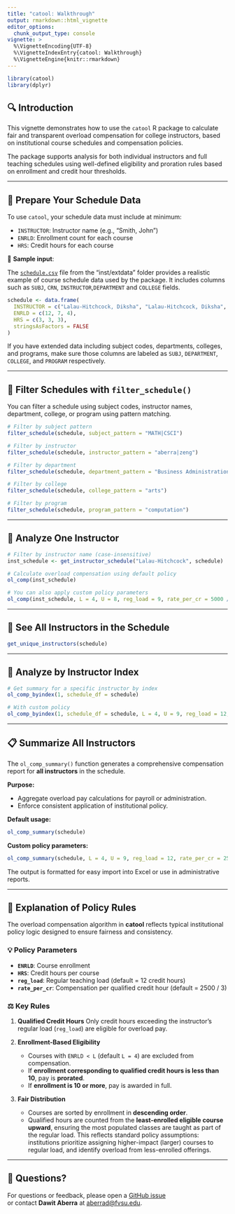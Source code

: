 ```yaml
---
title: "catool: Walkthrough"
output: rmarkdown::html_vignette
editor_options:
  chunk_output_type: console
vignette: >
  %\VignetteEncoding{UTF-8}
  %\VignetteIndexEntry{catool: Walkthrough}
  %\VignetteEngine{knitr::rmarkdown}
---
```


```r
library(catool)
library(dplyr)
```

## 🔍 Introduction

This vignette demonstrates how to use the `catool` R package to calculate fair and transparent overload compensation for college instructors, based on institutional course schedules and compensation policies.

The package supports analysis for both individual instructors and full teaching schedules using well-defined eligibility and proration rules based on enrollment and credit hour thresholds.

---

## 🏫 Prepare Your Schedule Data

To use `catool`, your schedule data must include at minimum:

* `INSTRUCTOR`: Instructor name (e.g., "Smith, John")
* `ENRLD`: Enrollment count for each course
* `HRS`: Credit hours for each course

📂 **Sample input**: 

The [`schedule.csv`](https://raw.githubusercontent.com/dawit3000/catool/master/inst/extdata/schedule.csv) file from the "inst/extdata" folder provides a realistic example of course schedule data used by the package. It includes columns such as `SUBJ`, `CRN`, `INSTRUCTOR`,`DEPARTMENT` and `COLLEGE` fields.


```r
schedule <- data.frame(
  INSTRUCTOR = c("Lalau-Hitchcock, Diksha", "Lalau-Hitchcock, Diksha", "Smith, John"),
  ENRLD = c(12, 7, 4),
  HRS = c(3, 3, 3),
  stringsAsFactors = FALSE
)
```

If you have extended data including subject codes, departments, colleges, and programs, make sure those columns are labeled as `SUBJ`, `DEPARTMENT`, `COLLEGE`, and `PROGRAM` respectively.

---

## 🔎 Filter Schedules with `filter_schedule()`

You can filter a schedule using subject codes, instructor names, department, college, or program using pattern matching.

```r
# Filter by subject pattern
filter_schedule(schedule, subject_pattern = "MATH|CSCI")

# Filter by instructor
filter_schedule(schedule, instructor_pattern = "aberra|zeng")

# Filter by department
filter_schedule(schedule, department_pattern = "Business Administration")

# Filter by college
filter_schedule(schedule, college_pattern = "arts")

# Filter by program
filter_schedule(schedule, program_pattern = "computation")
```

---

## 👤 Analyze One Instructor

```r
# Filter by instructor name (case-insensitive)
inst_schedule <- get_instructor_schedule("Lalau-Hitchcock", schedule)

# Calculate overload compensation using default policy
ol_comp(inst_schedule)

# You can also apply custom policy parameters
ol_comp(inst_schedule, L = 4, U = 8, reg_load = 9, rate_per_cr = 5000 / 3)
```

---

## 👥 See All Instructors in the Schedule

```r
get_unique_instructors(schedule)
```

---

## 🔢 Analyze by Instructor Index

```r
# Get summary for a specific instructor by index
ol_comp_byindex(1, schedule_df = schedule)

# With custom policy
ol_comp_byindex(1, schedule_df = schedule, L = 4, U = 9, reg_load = 12, rate_per_cr = 2500 / 3)
```

---

## 📋 Summarize All Instructors

The `ol_comp_summary()` function generates a comprehensive compensation report for **all instructors** in the schedule.

**Purpose:**

- Aggregate overload pay calculations for payroll or administration.
- Enforce consistent application of institutional policy.

**Default usage:**

```r
ol_comp_summary(schedule)
```

**Custom policy parameters:**

```r
ol_comp_summary(schedule, L = 4, U = 9, reg_load = 12, rate_per_cr = 2500 / 3)
```

The output is formatted for easy import into Excel or use in administrative reports.

---

## 🧲 Explanation of Policy Rules

The overload compensation algorithm in **catool** reflects typical institutional policy logic designed to ensure fairness and consistency.

### 💡 Policy Parameters

* **`ENRLD`**: Course enrollment
* **`HRS`**: Credit hours per course
* **`reg_load`**: Regular teaching load (default = 12 credit hours)
* **`rate_per_cr`**: Compensation per qualified credit hour (default = 2500 / 3)

### ⚖️ Key Rules

1. **Qualified Credit Hours**
   Only credit hours exceeding the instructor’s regular load (`reg_load`) are eligible for overload pay.

2. **Enrollment-Based Eligibility**

   * Courses with `ENRLD < L` (default `L = 4`) are excluded from compensation.
   * If **enrollment corresponding to qualified credit hours is less than 10**, pay is **prorated**.
   * If **enrollment is 10 or more**, pay is awarded in full.

3. **Fair Distribution**

   * Courses are sorted by enrollment in **descending order**.
   * Qualified hours are counted from the **least-enrolled eligible course upward**, ensuring the most populated classes are taught as part of the regular load.
     This reflects standard policy assumptions: institutions prioritize assigning higher-impact (larger) courses to regular load, and identify overload from less-enrolled offerings.

---

## 📨 Questions?

For questions or feedback, please open a [GitHub issue](https://github.com/dawit3000/catool/issues)  
or contact **Dawit Aberra** at [aberrad@fvsu.edu](mailto:aberrad@fvsu.edu).
